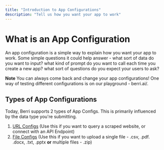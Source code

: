 ```yaml
---
title: "Introduction to App Configurations"
description: "Tell us how you want your app to work"
---
```


# What is an App Configuration 

An app configuration is a simple way to explain how you want your app to work. Some simple questions it could help answer - what sort of data do you want to input? what kind of prompt do you want to call each time you create a new app? what sort of questions do you expect your users to ask?

**Note** You can always come back and change your app configurations! One way of testing different configurations is on our playground - berri.ai/. 

## Types of App Configurations 

Today, Berri supports 2 types of App Configs. This is primarily influenced by the data type you're submitting. 

1. [URL Configs](../app_configurations/url_configuration) (Use this if you want to query a scraped website, or connect with an API Endpoint)
2. [File Configs](/file_configuration) (Use this if you want to upload a single file - .csv, .pdf. .docx, .txt, .pptx **or** multiple files - .zip)

